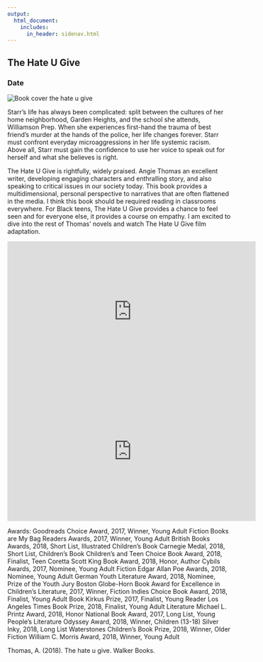 ```yaml
---
output: 
  html_document:
    includes:
      in_header: sidenav.html
---
```


<!-- Page content -->
<div class="main">
<div class="card">

# The Hate U Give
### Date

<img class="cover" src="./media/cover-the_hate_u.jpg" alt="Book cover the hate u give">

Starr’s life has always been complicated: split between the cultures of her home neighborhood, Garden Heights, and the school she attends, Williamson Prep. When she experiences first-hand the trauma of best friend’s murder at the hands of the police, her life changes forever. Starr must confront everyday microaggressions in her life systemic racism. Above all, Starr must gain the confidence to use her voice to speak out for herself and what she believes is right. 

The Hate U Give is rightfully, widely praised. Angie Thomas an excellent writer, developing engaging characters and enthralling story, and also speaking to critical issues in our society today. This book provides a multidimensional, personal perspective to narratives that are often flattened in the media. I think this book should be required reading in classrooms everywhere. For Black teens, The Hate U Give provides a chance to feel seen and for everyone else, it provides a course on empathy. I am excited to dive into the rest of Thomas’ novels and watch The Hate U Give film adaptation. 

<iframe width="560" height="315" src="https://www.youtube.com/embed/3MM8OkVT0hw?si=8_IlWYnEwdSFLO33" title="YouTube video player" frameborder="0" allow="accelerometer; autoplay; clipboard-write; encrypted-media; gyroscope; picture-in-picture; web-share" allowfullscreen></iframe>

<iframe width="560" height="315" src="https://www.youtube.com/embed/CorQppCdxEI?si=_UnVEbM8V5EhR4P1" title="YouTube video player" frameborder="0" allow="accelerometer; autoplay; clipboard-write; encrypted-media; gyroscope; picture-in-picture; web-share" allowfullscreen></iframe>

Awards: Goodreads Choice Award, 2017, Winner, Young Adult Fiction
Books are My Bag Readers Awards, 2017, Winner, Young Adult
British Books Awards, 2018, Short List, Illustrated Children's Book
Carnegie Medal, 2018, Short List, Children's Book
Children's and Teen Choice Book Award, 2018, Finalist, Teen
Coretta Scott King Book Award, 2018, Honor, Author
Cybils Awards, 2017, Nominee, Young Adult Fiction
Edgar Allan Poe Awards, 2018, Nominee, Young Adult
German Youth Literature Award, 2018, Nominee, Prize of the Youth Jury
Boston Globe-Horn Book Award for Excellence in Children's Literature, 2017, Winner, Fiction
Indies Choice Book Award, 2018, Finalist, Young Adult Book
Kirkus Prize, 2017, Finalist, Young Reader
Los Angeles Times Book Prize, 2018, Finalist, Young Adult Literature
Michael L. Printz Award, 2018, Honor
National Book Award, 2017, Long List, Young People's Literature
Odyssey Award, 2018, Winner, Children (13-18)
Silver Inky, 2018, Long List
Waterstones Children's Book Prize, 2018, Winner, Older Fiction
William C. Morris Award, 2018, Winner, Young Adult

Thomas, A. (2018). The hate u give. Walker Books.

</div>
</div>
